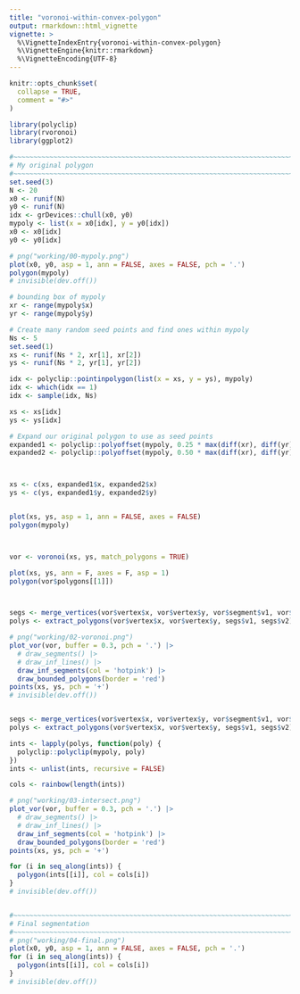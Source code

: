 ```yaml
---
title: "voronoi-within-convex-polygon"
output: rmarkdown::html_vignette
vignette: >
  %\VignetteIndexEntry{voronoi-within-convex-polygon}
  %\VignetteEngine{knitr::rmarkdown}
  %\VignetteEncoding{UTF-8}
---
```


```r
knitr::opts_chunk$set(
  collapse = TRUE,
  comment = "#>"
)
```


```r

library(polyclip)
library(rvoronoi)
library(ggplot2)

#~~~~~~~~~~~~~~~~~~~~~~~~~~~~~~~~~~~~~~~~~~~~~~~~~~~~~~~~~~~~~~~~~~~~~~~~~~~~
# My original polygon
#~~~~~~~~~~~~~~~~~~~~~~~~~~~~~~~~~~~~~~~~~~~~~~~~~~~~~~~~~~~~~~~~~~~~~~~~~~~~
set.seed(3)
N <- 20
x0 <- runif(N)
y0 <- runif(N)
idx <- grDevices::chull(x0, y0)
mypoly <- list(x = x0[idx], y = y0[idx])
x0 <- x0[idx]
y0 <- y0[idx]

# png("working/00-mypoly.png")
plot(x0, y0, asp = 1, ann = FALSE, axes = FALSE, pch = '.')
polygon(mypoly)
# invisible(dev.off())

# bounding box of mypoly
xr <- range(mypoly$x)
yr <- range(mypoly$y)

# Create many random seed points and find ones within mypoly
Ns <- 5
set.seed(1)
xs <- runif(Ns * 2, xr[1], xr[2])
ys <- runif(Ns * 2, yr[1], yr[2])

idx <- polyclip::pointinpolygon(list(x = xs, y = ys), mypoly)
idx <- which(idx == 1)
idx <- sample(idx, Ns)

xs <- xs[idx]
ys <- ys[idx]

# Expand our original polygon to use as seed points 
expanded1 <- polyclip::polyoffset(mypoly, 0.25 * max(diff(xr), diff(yr)))[[1]]
expanded2 <- polyclip::polyoffset(mypoly, 0.50 * max(diff(xr), diff(yr)))[[1]]



xs <- c(xs, expanded1$x, expanded2$x)
ys <- c(ys, expanded1$y, expanded2$y)


plot(xs, ys, asp = 1, ann = FALSE, axes = FALSE)
polygon(mypoly)



vor <- voronoi(xs, ys, match_polygons = TRUE)

plot(xs, ys, ann = F, axes = F, asp = 1)
polygon(vor$polygons[[1]])



segs <- merge_vertices(vor$vertex$x, vor$vertex$y, vor$segment$v1, vor$segment$v2, verbosity = 0)
polys <- extract_polygons(vor$vertex$x, vor$vertex$y, segs$v1, segs$v2)

# png("working/02-voronoi.png")
plot_vor(vor, buffer = 0.3, pch = '.') |>
  # draw_segments() |>
  # draw_inf_lines() |>
  draw_inf_segments(col = 'hotpink') |>
  draw_bounded_polygons(border = 'red')
points(xs, ys, pch = '+') 
# invisible(dev.off())


segs <- merge_vertices(vor$vertex$x, vor$vertex$y, vor$segment$v1, vor$segment$v2)
polys <- extract_polygons(vor$vertex$x, vor$vertex$y, segs$v1, segs$v2)

ints <- lapply(polys, function(poly) {
  polyclip::polyclip(mypoly, poly) 
})
ints <- unlist(ints, recursive = FALSE)

cols <- rainbow(length(ints))

# png("working/03-intersect.png")
plot_vor(vor, buffer = 0.3, pch = '.') |>
  # draw_segments() |>
  # draw_inf_lines() |>
  draw_inf_segments(col = 'hotpink') |>
  draw_bounded_polygons(border = 'red')
points(xs, ys, pch = '+') 

for (i in seq_along(ints)) {
  polygon(ints[[i]], col = cols[i])
}
# invisible(dev.off())


#~~~~~~~~~~~~~~~~~~~~~~~~~~~~~~~~~~~~~~~~~~~~~~~~~~~~~~~~~~~~~~~~~~~~~~~~~~~~
# Final segmentation
#~~~~~~~~~~~~~~~~~~~~~~~~~~~~~~~~~~~~~~~~~~~~~~~~~~~~~~~~~~~~~~~~~~~~~~~~~~~~
# png("working/04-final.png")
plot(x0, y0, asp = 1, ann = FALSE, axes = FALSE, pch = '.')
for (i in seq_along(ints)) {
  polygon(ints[[i]], col = cols[i])
}
# invisible(dev.off())

```

